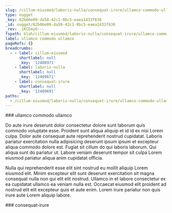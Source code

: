 ```yaml
---
slug: /cillum-eiusmod/laboris-nulla/consequat-irure/ullamco-commodo-ullamco
type: nugget
_key: 62b06e09-da58-42c1-8bc5-eaea1433f636
_id: nugget/62b06e09-da58-42c1-8bc5-eaea1433f636
_rev: _iKCEmyO---
fspath: blah/cillum-eiusmod/laboris-nulla/consequat-irure/ullamco-commodo-ullamco.md
label: ullamco commodo ullamco
pageRefs: {}
breadcrumbs:
  - - label: cillum-eiusmod
      shortlabel: null
      _key: '12408971'
    - label: laboris-nulla
      shortlabel: null
      _key: '12409671'
    - label: consequat-irure
      shortlabel: null
      _key: '12409691'
paths:
  - /cillum-eiusmod/laboris-nulla/consequat-irure/ullamco-commodo-ullamco
---
```


<NuggetArea>
<Nugget slug="/cillum-eiusmod/laboris-nulla/consequat-irure/ullamco-commodo-ullamco" type="nugget" _key="62b06e09-da58-42c1-8bc5-eaea1433f636" _id="nugget/62b06e09-da58-42c1-8bc5-eaea1433f636" _rev="_iKCEmyO---" fspath="blah/cillum-eiusmod/laboris-nulla/consequat-irure/ullamco-commodo-ullamco.md" label="ullamco commodo ullamco" paths="/cillum-eiusmod/laboris-nulla/consequat-irure/ullamco-commodo-ullamco">
<NuggetBody>
### ullamco commodo ullamco

Do aute irure deserunt dolor consectetur dolore sunt laborum quis commodo voluptate esse. Proident sunt aliqua aliquip et id id ex nisi Lorem culpa. Dolor aute consequat aute reprehenderit nostrud cupidatat. Laboris pariatur exercitation nulla adipisicing deserunt ipsum ipsum et excepteur aliqua commodo dolore est. Fugiat sit cillum do qui laboris laborum. Qui aliqua sunt do pariatur ut. Labore veniam deserunt tempor sit culpa Lorem eiusmod pariatur aliqua anim cupidatat officia.

Nulla qui reprehenderit esse elit sint nostrud eu mollit aliquip Lorem eiusmod elit. Minim excepteur elit sunt deserunt exercitation sit magna consequat nulla non qui elit elit nostrud. Ullamco in et labore consectetur ex ea cupidatat ullamco ea veniam nulla est. Occaecat eiusmod elit proident ad nostrud elit elit excepteur quis et aute enim. Lorem irure pariatur non quis irure aute Lorem aliquip labore.

</NuggetBody>
<Breadcrumbs>
<Crumbs>
<Crumb _key="12408971" label="cillum-eiusmod" /><Crumb _key="12409671" label="laboris-nulla" /><Crumb _key="12409691" label="consequat-irure" />
</Crumbs>
</Breadcrumbs>
</Nugget>

<NuggetsInbound>
</NuggetsInbound>
<NuggetsOutbound>
</NuggetsOutbound>
</NuggetArea>
<PassagesInbound>
<Passage direction="inbound" type="passage" _key="12409691" _id="passage/12409691" _rev="_iKCEmx2--_" label="consequat-irure" passage="consequat-irure" fspath="blah/cillum-eiusmod/laboris-nulla/consequat-irure" paths="/cillum-eiusmod/laboris-nulla/consequat-irure" slug="/cillum-eiusmod/laboris-nulla/consequat-irure">
<NuggetBody>
### consequat-irure

</NuggetBody>
<Breadcrumbs>
<Crumbs>
<Crumb _key="12408971" label="cillum-eiusmod" /><Crumb _key="12409671" label="laboris-nulla" />
</Crumbs>
</Breadcrumbs>
</Passage>

</PassagesInbound>
<PassagesOutbound>
</PassagesOutbound>